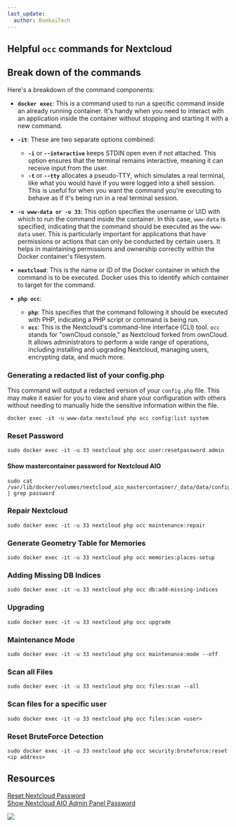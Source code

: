 ```yaml
---
last_update:
  author: BankaiTech
---
```

## Helpful `occ` commands for Nextcloud
## Break down of the commands
Here's a breakdown of the command components:

- **`docker exec`**: This is a command used to run a specific command inside an already running container. It's handy when you need to interact with an application inside the container without stopping and starting it with a new command.

- **`-it`**: These are two separate options combined:
  - **`-i`** or **`--interactive`** keeps STDIN open even if not attached. This option ensures that the terminal remains interactive, meaning it can receive input from the user.
  - **`-t`** or **`--tty`** allocates a pseudo-TTY, which simulates a real terminal, like what you would have if you were logged into a shell session. This is useful for when you want the command you're executing to behave as if it's being run in a real terminal session.

- **`-u www-data or -u 33`**: This option specifies the username or UID with which to run the command inside the container. In this case, `www-data` is specified, indicating that the command should be executed as the `www-data` user. This is particularly important for applications that have permissions or actions that can only be conducted by certain users. It helps in maintaining permissions and ownership correctly within the Docker container's filesystem.

- **`nextcloud`**: This is the name or ID of the Docker container in which the command is to be executed. Docker uses this to identify which container to target for the command.

- **`php occ`**:
  - **`php`**: This specifies that the command following it should be executed with PHP, indicating a PHP script or command is being run.
  - **`occ`**: This is the Nextcloud's command-line interface (CLI) tool. `occ` stands for "ownCloud console," as Nextcloud forked from ownCloud. It allows administrators to perform a wide range of operations, including installing and upgrading Nextcloud, managing users, encrypting data, and much more.

### Generating a redacted list of your config.php
This command will output a redacted version of your `config.php` file. This may make it easier for you to view and share your configuration with others without needing to manually hide the sensitive information within the file.
```
docker exec -it -u www-data nextcloud php occ config:list system
```
### Reset Password
```
sudo docker exec -it -u 33 nextcloud php occ user:resetpassword admin
```
#### Show mastercontainer password for Nextcloud AIO
```
sudo cat /var/lib/docker/volumes/nextcloud_aio_mastercontainer/_data/data/configuration.json | grep password
```
### Repair Nextcloud
```
sudo docker exec -it -u 33 nextcloud php occ maintenance:repair
```
### Generate Geometry Table for Memories
```
sudo docker exec -it -u 33 nextcloud php occ memories:places-setup
```
### Adding Missing DB Indices
```
sudo docker exec -it -u 33 nextcloud php occ db:add-missing-indices
```

### Upgrading
```
sudo docker exec -it -u 33 nextcloud php occ upgrade
```

### Maintenance Mode
```
sudo docker exec -it -u 33 nextcloud php occ maintenance:mode --off
```

### Scan all Files
```
sudo docker exec -it -u 33 nextcloud php occ files:scan --all
```

### Scan files for a specific user
```
sudo docker exec -it -u 33 nextcloud php occ files:scan <user>
```

### Reset BruteForce Detection
```
sudo docker exec -it -u 33 nextcloud php occ security:bruteforce:reset <ip address>
```

## Resources
[Reset Nextcloud Password](https://docs.nextcloud.com/server/latest/admin_manual/configuration_user/reset_admin_password.html) \
[Show Nextcloud AIO Admin Panel Password](https://github.com/nextcloud/all-in-one/discussions/803#discussioncomment-2905075)


<a href="https://www.buymeacoffee.com/BankaiTech"><img src="https://img.buymeacoffee.com/button-api/?text=Buy me a beer&emoji=🍺&slug=BankaiTech&button_colour=FFDD00&font_colour=000000&font_family=Cookie&outline_colour=000000&coffee_colour=ffffff" /></a>
